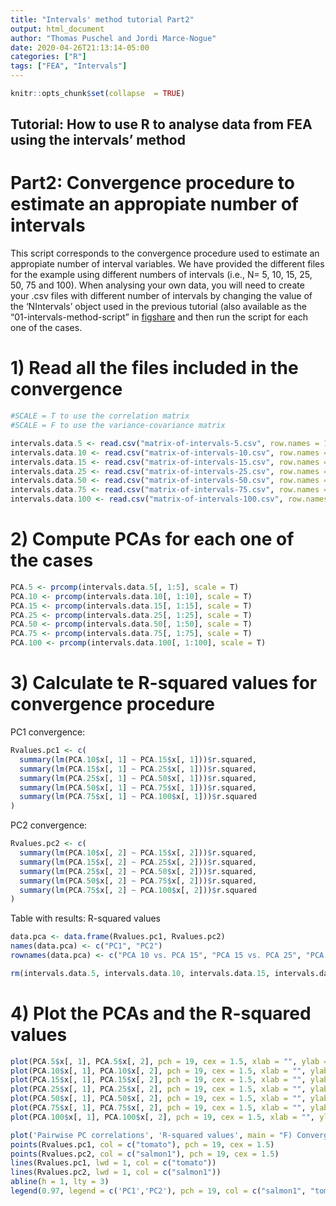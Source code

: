 ```yaml
---
title: "Intervals' method tutorial Part2"
output: html_document
author: "Thomas Puschel and Jordi Marce-Nogue"
date: 2020-04-26T21:13:14-05:00
categories: ["R"]
tags: ["FEA", "Intervals"]
---
```


```r
knitr::opts_chunk$set(collapse  = TRUE)
```

## Tutorial: How to use R to analyse data from FEA using the intervals’ method
# Part2: Convergence procedure to estimate an appropiate number of intervals

This script corresponds to the convergence procedure used to estimate an appropiate number of interval variables. We have provided the different files for the example using different numbers of intervals (i.e., N= 5, 10, 15, 25, 50, 75 and 100). When analysing your own data, you will need to create your .csv files with different number of intervals by changing the value of the ‘NIntervals’ object used in the previous tutorial (also available  as the “01-intervals-method-script” in  [figshare](https://figshare.com/articles/intervals-method-files_rar/12025866) and then run the script for each one of the cases.


# 1) Read all the files included in the convergence
 

```r
#SCALE = T to use the correlation matrix
#SCALE = F to use the variance-covariance matrix

intervals.data.5 <- read.csv("matrix-of-intervals-5.csv", row.names = 1, header = TRUE, sep = ",")
intervals.data.10 <- read.csv("matrix-of-intervals-10.csv", row.names = 1, header = TRUE, sep = ",")
intervals.data.15 <- read.csv("matrix-of-intervals-15.csv", row.names = 1, header = TRUE, sep = ",")
intervals.data.25 <- read.csv("matrix-of-intervals-25.csv", row.names = 1, header = TRUE, sep = ",")
intervals.data.50 <- read.csv("matrix-of-intervals-50.csv", row.names = 1, header = TRUE, sep = ",")
intervals.data.75 <- read.csv("matrix-of-intervals-75.csv", row.names = 1, header = TRUE, sep = ",")
intervals.data.100 <- read.csv("matrix-of-intervals-100.csv", row.names = 1, header = TRUE, sep = ",")
```

# 2) Compute PCAs for each one of the cases

```r
PCA.5 <- prcomp(intervals.data.5[, 1:5], scale = T)
PCA.10 <- prcomp(intervals.data.10[, 1:10], scale = T)
PCA.15 <- prcomp(intervals.data.15[, 1:15], scale = T)
PCA.25 <- prcomp(intervals.data.25[, 1:25], scale = T)
PCA.50 <- prcomp(intervals.data.50[, 1:50], scale = T)
PCA.75 <- prcomp(intervals.data.75[, 1:75], scale = T)
PCA.100 <- prcomp(intervals.data.100[, 1:100], scale = T)
```

# 3) Calculate te R-squared values for convergence procedure

PC1 convergence:
```r
Rvalues.pc1 <- c(
  summary(lm(PCA.10$x[, 1] ~ PCA.15$x[, 1]))$r.squared,
  summary(lm(PCA.15$x[, 1] ~ PCA.25$x[, 1]))$r.squared,
  summary(lm(PCA.25$x[, 1] ~ PCA.50$x[, 1]))$r.squared,
  summary(lm(PCA.50$x[, 1] ~ PCA.75$x[, 1]))$r.squared,
  summary(lm(PCA.75$x[, 1] ~ PCA.100$x[, 1]))$r.squared
)
```

PC2 convergence:
```r
Rvalues.pc2 <- c(
  summary(lm(PCA.10$x[, 2] ~ PCA.15$x[, 2]))$r.squared,
  summary(lm(PCA.15$x[, 2] ~ PCA.25$x[, 2]))$r.squared,
  summary(lm(PCA.25$x[, 2] ~ PCA.50$x[, 2]))$r.squared,
  summary(lm(PCA.50$x[, 2] ~ PCA.75$x[, 2]))$r.squared,
  summary(lm(PCA.75$x[, 2] ~ PCA.100$x[, 2]))$r.squared
)
```

Table with results: R-squared values

```r
data.pca <- data.frame(Rvalues.pc1, Rvalues.pc2)
names(data.pca) <- c("PC1", "PC2")
rownames(data.pca) <- c("PCA 10 vs. PCA 15", "PCA 15 vs. PCA 25", "PCA 25 vs. PCA 50", "PCA 50 vs. PCA 75", "PCA 75 vs. PCA 100")

rm(intervals.data.5, intervals.data.10, intervals.data.15, intervals.data.25, intervals.data.50, intervals.data.75, intervals.data.100)
```

# 4) Plot the PCAs and the R-squared values
```r
plot(PCA.5$x[, 1], PCA.5$x[, 2], pch = 19, cex = 1.5, xlab = "", ylab = "", asp = T, main = "A) PCA 5 intervals", xlim = rev(range(PCA.5$x[, 1])), ylim = (range(PCA.5$x[, 2])))
plot(PCA.10$x[, 1], PCA.10$x[, 2], pch = 19, cex = 1.5, xlab = "", ylab = "", asp = T, main = "B) PCA 10 intervals", xlim = rev(range(PCA.10$x[, 1])), ylim = rev(range(PCA.10$x[, 2])))
plot(PCA.15$x[, 1], PCA.15$x[, 2], pch = 19, cex = 1.5, xlab = "", ylab = "", asp = T, main = "C) PCA 15 intervals", xlim = rev(range(PCA.15$x[, 1])), ylim = rev(range(PCA.15$x[, 2])))
plot(PCA.25$x[, 1], PCA.25$x[, 2], pch = 19, cex = 1.5, xlab = "", ylab = "", asp = T, main = "D) PCA 25 intervals", xlim = rev(range(PCA.25$x[, 1])), ylim = rev(range(PCA.25$x[, 2])))
plot(PCA.50$x[, 1], PCA.50$x[, 2], pch = 19, cex = 1.5, xlab = "", ylab = "", asp = T, main = "E) PCA 50 intervals", xlim = rev(range(PCA.50$x[, 1])), ylim = rev(range(PCA.50$x[, 2])))
plot(PCA.75$x[, 1], PCA.75$x[, 2], pch = 19, cex = 1.5, xlab = "", ylab = "", asp = T, main = "F) PCA 75 intervals", xlim = rev(range(PCA.75$x[, 1])), ylim = rev(range(PCA.75$x[, 2])))
plot(PCA.100$x[, 1], PCA.100$x[, 2], pch = 19, cex = 1.5, xlab = "", ylab = "", asp = T, main = "G) PCA 100 intervals", xlim = rev(range(PCA.100$x[, 1])), ylim = rev(range(PCA.100$x[, 2])))

plot('Pairwise PC correlations', 'R-squared values', main = "F) Convergence procedure", ylim = c(0.95, 1), xlim = c(1, 5))
points(Rvalues.pc1, col = c("tomato"), pch = 19, cex = 1.5)
points(Rvalues.pc2, col = c("salmon1"), pch = 19, cex = 1.5)
lines(Rvalues.pc1, lwd = 1, col = c("tomato"))
lines(Rvalues.pc2, lwd = 1, col = c("salmon1"))
abline(h = 1, lty = 3)
legend(0.97, legend = c('PC1','PC2'), pch = 19, col = c("salmon1", "tomato"), cex = 1)
```


